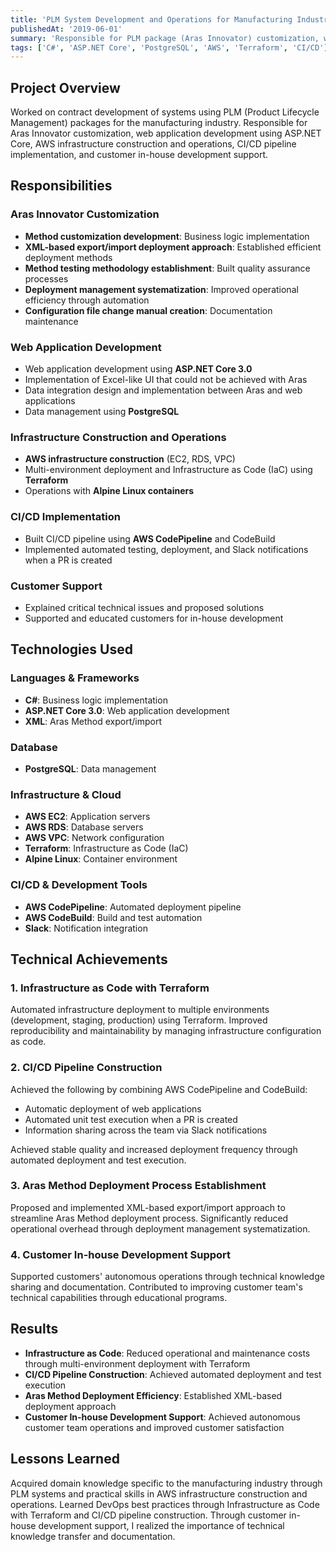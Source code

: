 ```yaml
---
title: 'PLM System Development and Operations for Manufacturing Industry'
publishedAt: '2019-06-01'
summary: 'Responsible for PLM package (Aras Innovator) customization, web application development, and AWS infrastructure construction and operations'
tags: ['C#', 'ASP.NET Core', 'PostgreSQL', 'AWS', 'Terraform', 'CI/CD']
---
```


## Project Overview

Worked on contract development of systems using PLM (Product Lifecycle Management) packages for the manufacturing industry. Responsible for Aras Innovator customization, web application development using ASP.NET Core, AWS infrastructure construction and operations, CI/CD pipeline implementation, and customer in-house development support.

## Responsibilities

### Aras Innovator Customization

- **Method customization development**: Business logic implementation
- **XML-based export/import deployment approach**: Established efficient deployment methods
- **Method testing methodology establishment**: Built quality assurance processes
- **Deployment management systematization**: Improved operational efficiency through automation
- **Configuration file change manual creation**: Documentation maintenance

### Web Application Development

- Web application development using **ASP.NET Core 3.0**
- Implementation of Excel-like UI that could not be achieved with Aras
- Data integration design and implementation between Aras and web applications
- Data management using **PostgreSQL**

### Infrastructure Construction and Operations

- **AWS infrastructure construction** (EC2, RDS, VPC)
- Multi-environment deployment and Infrastructure as Code (IaC) using **Terraform**
- Operations with **Alpine Linux containers**

### CI/CD Implementation

- Built CI/CD pipeline using **AWS CodePipeline** and CodeBuild
- Implemented automated testing, deployment, and Slack notifications when a PR is created

### Customer Support

- Explained critical technical issues and proposed solutions
- Supported and educated customers for in-house development

## Technologies Used

### Languages & Frameworks

- **C#**: Business logic implementation
- **ASP.NET Core 3.0**: Web application development
- **XML**: Aras Method export/import

### Database

- **PostgreSQL**: Data management

### Infrastructure & Cloud

- **AWS EC2**: Application servers
- **AWS RDS**: Database servers
- **AWS VPC**: Network configuration
- **Terraform**: Infrastructure as Code (IaC)
- **Alpine Linux**: Container environment

### CI/CD & Development Tools

- **AWS CodePipeline**: Automated deployment pipeline
- **AWS CodeBuild**: Build and test automation
- **Slack**: Notification integration

## Technical Achievements

### 1. Infrastructure as Code with Terraform

Automated infrastructure deployment to multiple environments (development, staging, production) using Terraform. Improved reproducibility and maintainability by managing infrastructure configuration as code.

### 2. CI/CD Pipeline Construction

Achieved the following by combining AWS CodePipeline and CodeBuild:

- Automatic deployment of web applications
- Automated unit test execution when a PR is created
- Information sharing across the team via Slack notifications

Achieved stable quality and increased deployment frequency through automated deployment and test execution.

### 3. Aras Method Deployment Process Establishment

Proposed and implemented XML-based export/import approach to streamline Aras Method deployment process. Significantly reduced operational overhead through deployment management systematization.

### 4. Customer In-house Development Support

Supported customers' autonomous operations through technical knowledge sharing and documentation. Contributed to improving customer team's technical capabilities through educational programs.

## Results

- **Infrastructure as Code**: Reduced operational and maintenance costs through multi-environment deployment with Terraform
- **CI/CD Pipeline Construction**: Achieved automated deployment and test execution
- **Aras Method Deployment Efficiency**: Established XML-based deployment approach
- **Customer In-house Development Support**: Achieved autonomous customer team operations and improved customer satisfaction

## Lessons Learned

Acquired domain knowledge specific to the manufacturing industry through PLM systems and practical skills in AWS infrastructure construction and operations. Learned DevOps best practices through Infrastructure as Code with Terraform and CI/CD pipeline construction. Through customer in-house development support, I realized the importance of technical knowledge transfer and documentation.

